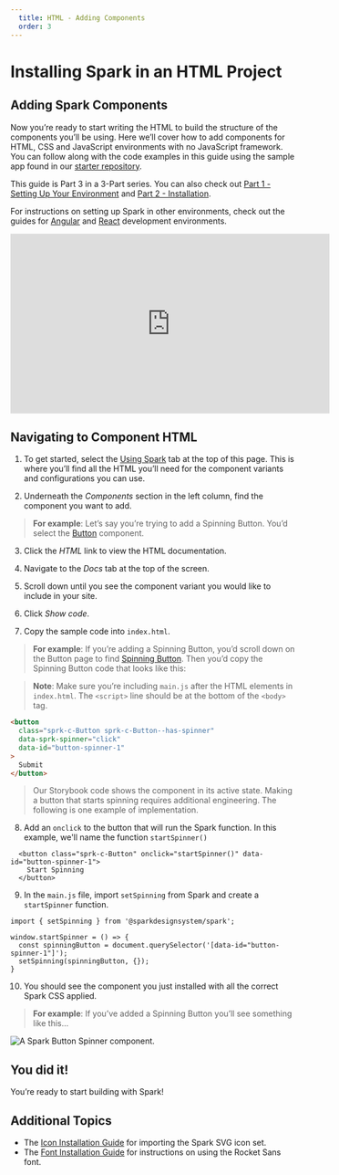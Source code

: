 ```yaml
---
  title: HTML - Adding Components
  order: 3
---
```



# Installing Spark in an HTML Project
## Adding Spark Components

Now you’re ready to start writing the HTML to build the structure
of the components you’ll be using. Here we’ll cover how to add
components for HTML, CSS and JavaScript environments with no
JavaScript framework. You can follow along with the code examples
in this guide using the sample app found in our <a href="https://github.com/sparkdesignsystem/spark-starter-html/" target="_blank">starter repository</a>.

This guide is Part 3 in a 3-Part series. You can also check out
[Part 1 - Setting Up Your Environment](/installing-spark/html-environment-setup) and
[Part 2 - Installation](/installing-spark/html-installation).

For instructions on setting up Spark in other environments, check out the
guides for [Angular](/installing-spark/angular) and [React](/installing-spark/react) development environments.

<iframe
  width="560"
  height="315"
  src="https://www.youtube.com/embed/EwSArEBTaPU"
  frameborder="0"
  allow="accelerometer; autoplay; encrypted-media; gyroscope; picture-in-picture"
  allowfullscreen
  title="Youtube Player: Installing Spark in an HTML Project Part 3/3 - Adding a Spark Component"
></iframe>

## Navigating to Component HTML

1. To get started, select the <a href="/using-spark" target="_blank">Using Spark</a>
tab at the top of this page. This is where you’ll find all the HTML you’ll
need for the component variants and configurations you can use.

2. Underneath the *Components* section in the left column, find the component
you want to add.

> **For example**: Let’s say you’re trying to add a Spinning Button. You’d
select the <a href="../using-spark/components/button" target="_blank">Button</a> component.

3. Click the *HTML* link to view the HTML documentation.

4. Navigate to the *Docs* tab at the top of the screen.

5. Scroll down until you see the component variant you would like to
include in your site.

6. Click *Show code*.

7. Copy the sample code into `index.html`.

> **For example**: If you’re adding a Spinning Button, you’d scroll
down on the Button page to find <a href="https://html.sparkdesignsystem.com/?path=/docs/components-button--spinning" target="_blank">Spinning Button</a>.
Then you’d copy the Spinning Button code that looks like this:

> **Note**: Make sure you’re including `main.js` after the HTML
elements in `index.html`. The `<script>` line should be at the
bottom of the `<body>` tag.

``` html
<button
  class="sprk-c-Button sprk-c-Button--has-spinner"
  data-sprk-spinner="click"
  data-id="button-spinner-1"
>
  Submit
</button>
```

> Our Storybook code shows the component in its active state. Making a button that
starts spinning requires additional engineering. The following is one example of implementation.

8. Add an `onclick` to the button that will run the Spark function. In this example,
we'll name the function `startSpinner()`
```
  <button class="sprk-c-Button" onclick="startSpinner()" data-id="button-spinner-1">
    Start Spinning
  </button>
```

9. In the `main.js` file, import `setSpinning` from Spark and create a `startSpinner` function.
```
import { setSpinning } from '@sparkdesignsystem/spark';

window.startSpinner = () => {
  const spinningButton = document.querySelector('[data-id="button-spinner-1"]');
  setSpinning(spinningButton, {});
}
```

10. You should see the component you just installed with all the
correct Spark CSS applied.

> **For example**: If you’ve added a Spinning Button
you’ll see something like this…

<div class="sprk-u-Measure">
  <img
    class="sprk-u-mbm"
    style="margin: auto; display: block;"
    src={spinnergif}
    alt="A Spark Button Spinner component."/>
</div>

## You did it!

You’re ready to start building with Spark!

## Additional Topics

* The [Icon Installation Guide](/installing-spark/installing-icons) for
importing the Spark SVG icon set.
* The [Font Installation Guide](/installing-spark/installing-fonts) for
instructions on using the Rocket Sans font.